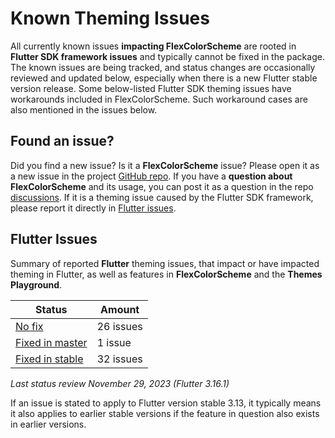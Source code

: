 # Known Theming Issues

All currently known issues **impacting FlexColorScheme** are rooted in **Flutter SDK framework issues** and typically cannot be fixed in the package. The known issues are being tracked, and status changes are occasionally reviewed and updated below, especially when there is a new Flutter stable version release. Some below-listed Flutter SDK theming issues have workarounds included in FlexColorScheme. Such workaround cases are also mentioned in the issues below. 

## Found an issue?

Did you find a new issue? Is it a **FlexColorScheme** issue? Please open it as a new issue in the project [GitHub repo](https://github.com/rydmike/flex_color_scheme/issues). If you have a **question about FlexColorScheme** and its usage, you can post it as a question in the repo [discussions](https://github.com/rydmike/flex_color_scheme/discussions). If it is a theming issue caused by the Flutter SDK framework, please report it directly in [Flutter issues](https://github.com/flutter/flutter/issues/new/choose).


## Flutter Issues

Summary of reported **Flutter** theming issues, that impact or have impacted theming in Flutter, as well as features in **FlexColorScheme** and the **Themes Playground**.

| Status                                        | Amount    |
|-----------------------------------------------|-----------|
| [No fix](/known_issues_no_fix)                | 26 issues |
| [Fixed in master](/known_issues_master_fix)   | 1 issue   |
| [Fixed in stable](/known_issues_stable_fix)   | 32 issues |

_Last status review November 29, 2023 (Flutter 3.16.1)_

If an issue is stated to apply to Flutter version stable 3.13, it typically means it also applies to earlier stable versions if the feature in question also exists in earlier versions.






